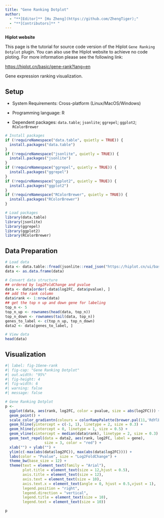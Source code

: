 ```yaml
---
title: "Gene Ranking Dotplot"
author:
  - "**[Editor]** [Hu Zheng](https://github.com/ZhengTiger);"
  - "**[Contributors]** "
---
```


::: callout-note
**Hiplot website**

This page is the tutorial for source code version of the Hiplot `Gene Ranking Dotplot` plugin. You can also use the Hiplot website to achieve no code ploting. For more information please see the following link:

<https://hiplot.cn/basic/gene-rank?lang=en>
:::

Gene expression ranking visualization.

## Setup

-   System Requirements: Cross-platform (Linux/MacOS/Windows)

-   Programming language: R

-   Dependent packages: `data.table`; `jsonlite`; `ggrepel`; `ggplot2`; `RColorBrewer`

```r
# Install packages
if (!requireNamespace("data.table", quietly = TRUE)) {
  install.packages("data.table")
}
if (!requireNamespace("jsonlite", quietly = TRUE)) {
  install.packages("jsonlite")
}
if (!requireNamespace("ggrepel", quietly = TRUE)) {
  install.packages("ggrepel")
}
if (!requireNamespace("ggplot2", quietly = TRUE)) {
  install.packages("ggplot2")
}
if (!requireNamespace("RColorBrewer", quietly = TRUE)) {
  install.packages("RColorBrewer")
}

# Load packages
library(data.table)
library(jsonlite)
library(ggrepel)
library(ggplot2)
library(RColorBrewer)
```

## Data Preparation

```r
# Load data
data <- data.table::fread(jsonlite::read_json("https://hiplot.cn/ui/basic/gene-rank/data.json")$exampleData$textarea[[1]])
data <- as.data.frame(data)

# Convert data structure
## ordered by log2FoldChange and pvalue
data <- data[order(-data$log2FC, data$pvalue), ]
## add the rank column
data$rank <- 1:nrow(data)
## get the top n up and down gene for labeling
top_n <- 5
top_n_up <- rownames(head(data, top_n))
top_n_down <- rownames(tail(data, top_n))
genes_to_label <- c(top_n_up, top_n_down)
data2 <- data[genes_to_label, ]

# View data
head(data)
```

## Visualization

```r
#| label: fig-1Gene-rank
#| fig-cap: "Gene Ranking Dotplot"
#| out.width: "95%"
#| fig-height: 4
#| fig-width: 6
#| warning: false
#| message: false

# Gene Ranking Dotplot
p <- 
  ggplot(data, aes(rank, log2FC, color = pvalue, size = abs(log2FC))) + 
  geom_point() + 
  scale_color_gradientn(colours = colorRampPalette(brewer.pal(11,'RdYlBu'))(100)) +
  geom_hline(yintercept = c(-1, 1), linetype = 2, size = 0.3) +
  geom_hline(yintercept = 0, linetype = 1, size = 0.5) +
  geom_vline(xintercept = median(data$rank), linetype = 2, size = 0.3) + 
  geom_text_repel(data = data2, aes(rank, log2FC, label = gene),
                  size = 3, color = "red") +
  xlab("") + ylab("") + 
  ylim(c(-max(abs(data$log2FC)), max(abs(data$log2FC)))) +
  labs(color = "Pvalue", size = "Log2FoldChange") +
  theme_bw(base_size = 12) +
  theme(text = element_text(family = "Arial"),
        plot.title = element_text(size = 12,hjust = 0.5),
        axis.title = element_text(size = 12),
        axis.text = element_text(size = 10),
        axis.text.x = element_text(angle = 0, hjust = 0.5,vjust = 1),
        legend.position = "right",
        legend.direction = "vertical",
        legend.title = element_text(size = 10),
        legend.text = element_text(size = 10))

p
```



